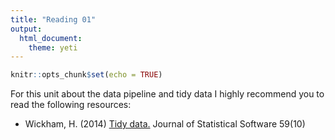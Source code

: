```yaml
---
title: "Reading 01"
output: 
  html_document: 
    theme: yeti
---
```


```r
knitr::opts_chunk$set(echo = TRUE)
```

For this unit about the data pipeline and tidy data I highly recommend you to read the following resources:

- Wickham, H. (2014) [Tidy data. ](https://www.jstatsoft.org/index.php/jss/article/view/v059i10/v59i10.pdf) Journal of Statistical Software 59(10)



